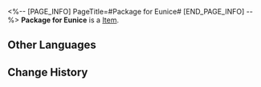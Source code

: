 <%-- [PAGE_INFO]
PageTitle=#Package for Eunice#
[END_PAGE_INFO] --%>
{{Item Infobox
|title       = Package for Eunice
|id          = 140147
|image       = Item Package for Eunice.png
|type        = 
|invCategory = Missions
|rarity      = 3
|effect      = 
|description = A package not delivered by Wildfire in time. The rapper Eunice is its intended recipient.
}}
'''Package for Eunice''' is a [[Item]].

==Other Languages==
{{Other Languages
|en   = Package for Eunice
|zhs  = 署名伊妮丝的包裹
|zht  = 給伊妮絲的包裹
|ja   = イニスの荷物
|ko   = 유니스의 이름이 적힌 택배
|es   = Paquete para Eunice
|fr   = Colis pour Eunice
|ru   = Посылка для Юнис
|th   = พัสดุที่จ่าหน้าถึง Eunice
|vi   = Túi Đồ Ký Tên Eunice
|de   = Paket für Eunice
|id   = Paket untuk Eunice
|pt   = Pacote para Eunice
}}

==Change History==
{{Change History|2.0}}